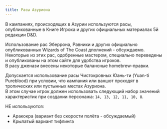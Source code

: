 ```yaml
---
title: Расы Азуриона
---
```


В кампаниях, происходящих в Азурии используются расы, опубликованные в Книге Игрока и других
официальных материалах 5й редакции D&D.  

Использование рас Эберрона, Равники и других официально опубликованных Wizards of The Coast дполнений - обсуждаемо.
Некоторые из этих рас, одобренные мастером, специально переведены и опубликованы на этом сайте для удобства игроков.  
В расу дженази внесены некоторые балансные homebrew-правки.

Допускается использование расы Чистокровных Юань-ти (Yuan-ti Pureblood) при условии, что кампания или ваншот проходят
в тропических или пустынных местах Азуриона.  
В этом случае игрок должен использовать следующий набор значений характеристик 
при создании персонажа: `14, 13, 12, 11, 10, 8`.

НЕ используются:
- Аракокра (вариант без скорости полёта - обсуждаемый)
- Крылатый вариант тифлинга  